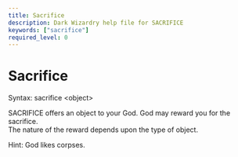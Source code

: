 ```yaml
---
title: Sacrifice
description: Dark Wizardry help file for SACRIFICE
keywords: ["sacrifice"]
required_level: 0
---
```


# Sacrifice

Syntax: sacrifice \<object\>  

SACRIFICE offers an object to your God.  God may reward you for the sacrifice.  
The nature of the reward depends upon the type of object.  

Hint: God likes corpses.